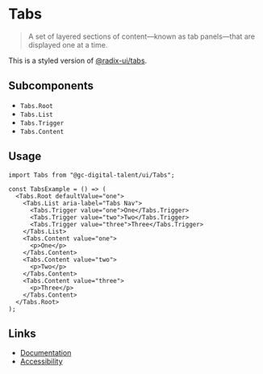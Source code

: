 
# Tabs

> A set of layered sections of content—known as tab panels—that are displayed one at a time.

This is a styled version of [@radix-ui/tabs](https://www.radix-ui.com/docs/primitives/components/tabs).

## Subcomponents

- `Tabs.Root`
- `Tabs.List`
- `Tabs.Trigger`
- `Tabs.Content`

## Usage

<Story id="components-tabs--default" />

```tsx
import Tabs from "@gc-digital-talent/ui/Tabs";

const TabsExample = () => (
  <Tabs.Root defaultValue="one">
    <Tabs.List aria-label="Tabs Nav">
      <Tabs.Trigger value="one">One</Tabs.Trigger>
      <Tabs.Trigger value="two">Two</Tabs.Trigger>
      <Tabs.Trigger value="three">Three</Tabs.Trigger>
    </Tabs.List>
    <Tabs.Content value="one">
      <p>One</p>
    </Tabs.Content>
    <Tabs.Content value="two">
      <p>Two</p>
    </Tabs.Content>
    <Tabs.Content value="three">
      <p>Three</p>
    </Tabs.Content>
  </Tabs.Root>
);
```

## Links

- [Documentation](https://www.radix-ui.com/docs/primitives/components/tabs)
- [Accessibility](https://www.w3.org/WAI/ARIA/apg/patterns/tabpanel)
